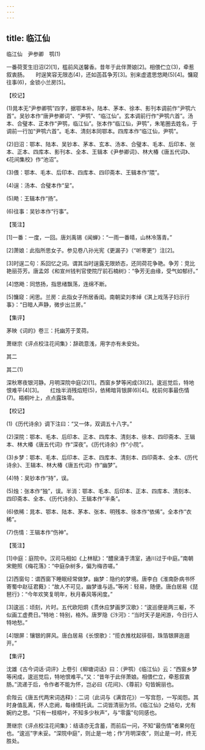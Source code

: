 ```yaml
---
---
---
```

title: 临江仙
---



临江仙　尹参卿　鹗(1)


一番荷芰生旧沼(2)[1]，槛前风送馨香。昔年于此伴萧娘[2]。相偎伫立(3)，牵惹叙衷肠。　　时逞笑容无限态(4)，还如菡萏争芳[3]。别来虚遣思悠飏(5)[4]。慵窥往事(6)，金锁小兰房[5]。





【校记】


(1)晁本无“尹参卿鹗”四字，据鄂本补。陆本、茅本、徐本、影刊本调前作“尹鹗六首”。吴钞本作“唐尹参卿词”、“尹鹗”、“临江仙”。玄本调前行作“尹鹗六首”。汤本、合璧本、正本作“尹鹗，临江仙”。张本作“临江仙，尹鹗”，朱笔圈去姓名，于调前一行加“尹鹗六首”。毛本、清刻本同鄂本。四库本作“临江仙，尹鹗”。

(2)旧沼：鄂本、陆本、吴钞本、茅本、玄本、汤本、合璧本、毛本、后印本、张本、正本、四库本、影刊本、全本、王辑本《尹参卿词》、林大椿《唐五代词》、《花间集校》作“池沼”。

(3)偎：鄂本、毛本、后印本、四库本、四印斋本、王辑本作“隈”。

(4)逞：汤本、合璧本作“呈”。

(5)飏：王辑本作“扬”。

(6)往事：吴钞本作“行事”。





【笺注】


[1]一番：一度，一回。唐刘禹锡《闻蝉》：“一雨一番晴，山林冷落青。”

[2]萧娘：此指所思女子。参见卷八孙光宪《更漏子》（“听寒更”）注[2]。

[3]时逞二句：系回忆之词。谓其当时逞露无限娇态，还同荷花争艳。争芳：竞比艳丽芬芳。唐孟郊《和宣州钱判官使院厅前石楠树》：“争芳无由缘，受气如郁纡。”

[4]悠飏：同悠扬，指思绪飘荡，连绵不断。

[5]慵窥：闲思。兰房：此指女子所居香闺。南朝梁刘孝绰《淇上戏荡子妇示行事》：“日暗人声静，微步出兰房。”





【集评】


茅映《词的》卷三：托幽芳于芰荷。

萧继宗《评点校注花间集》：辞疏意浅，用字亦有未安处。





其二

其二(1)


深秋寒夜银河静。月明深院中庭(2)[1]。西窗乡梦等闲成(3)[2]。逡巡觉后，特地恨难平(4)[3]。　　红烛半消残焰短(5)，依稀暗背银屏(6)[4]。枕前何事最伤情(7)。梧桐叶上，点点露珠零。





【校记】


(1)《历代诗余》调下注曰：“又一体，双调五十八字。”

(2)深院：鄂本、毛本、后印本、正本、四库本、清刻本、徐本、四印斋本、王辑本、林大椿《唐五代词》作“深夜”。《历代诗余》作“小院”。

(3)乡梦：鄂本、毛本、后印本、正本、四库本、清刻本、四印斋本、全本、《历代诗余》、王辑本、林大椿《唐五代词》作“幽梦”。

(4)特：吴钞本作“持”，误。

(5)烛：张本作“独”，误。半消：鄂本、毛本、后印本、正本、四库本、清刻本、四印斋本、全本、《历代诗余》、王辑本作“半条”。

(6)依稀：晁本、鄂本、陆本、茅本、张本、明残本、徐本作“依俙”。全本作“衣稀”。

(7)伤情：王辑本作“伤神”。





【笺注】


[1]中庭：庭院中。汉司马相如《上林赋》：“醴泉涌于清室，通川过于中庭。”南朝宋鲍照《梅花落》：“中庭杂树多，偏为梅咨嗟。”

[2]西窗句：谓西窗下睡眠经常做梦。幽梦：隐约的梦境。唐李白《淮南卧病书怀寄蜀中赵征君蕤》：“故人不可见，幽梦谁与适。”等闲：轻易，随便。唐白居易《琵琶行》：“今年欢笑复明年，秋月春风等闲度。”

[3]逡巡：顷刻，片时。五代欧阳炯《贯休应梦画罗汉歌》：“逡巡便是两三躯，不似画工虚费日。”特地：特别，格外。唐罗隐《汴河》：“当时天子是闲游，今日行人特地愁。”

[4]银屏：镶银的屏风。唐白居易《长恨歌》：“揽衣推枕起徘徊，珠箔银屏迤逦开。”





【集评】


沈雄《古今词话·词评》上卷引《柳塘词话》曰：（尹鹗）《临江仙》云：“西窗乡梦等闲成，逡巡觉后，特地恨难平。”又：“昔年于此伴萧娘。相偎伫立，牵惹叙衷肠。”流递于后，令作者不能为怀，岂必曰《花间》、《尊前》句皆婉丽也。

俞陛云《唐五代两宋词选释》：二词（此词与《满宫花》）一写宫怨，一写闺怨。其时身值乱离，怀人恋阙，每缘情托讽。二词皆清丽为邻。《临江仙》之结句，尤有婉约之思。“只有一枝梧叶，不知多少秋声”，与“零露”句同感也。

萧继宗《评点校注花间集》：结语亦无含蓄，而前后一问，不知“最伤情”者果何在也。“逡巡”字未妥。“深院中庭”，则止是一地；作“月明深夜”，则止是一时，终无胜处。